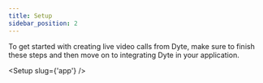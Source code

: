 ```yaml
---
title: Setup
sidebar_position: 2
---
```


To get started with creating live video calls from Dyte, make sure to finish these steps and then move on to integrating Dyte in your application.


<Setup slug={'app'} />

<Head>
  <title>Setup Guide</title>
  <html className="custom-list"/>
</Head>

